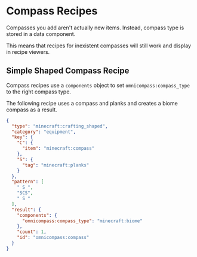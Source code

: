 # Compass Recipes

Compasses you add aren't actually new items. Instead, compass type is stored in a data component.

<Callout variant="warning">
    This means that recipes for inexistent compasses will still work and display in recipe viewers.
</Callout>

## Simple Shaped Compass Recipe

Compass recipes use a `components` object to set `omnicompass:compass_type` to the right compass type.

The following recipe uses a compass and planks and creates a biome compass as a result.
```json
{
  "type": "minecraft:crafting_shaped",
  "category": "equipment",
  "key": {
    "C": {
      "item": "minecraft:compass"
    },
    "S": {
      "tag": "minecraft:planks"
    }
  },
  "pattern": [
    " S ",
    "SCS",
    " S "
  ],
  "result": {
    "components": {
      "omnicompass:compass_type": "minecraft:biome"
    },
    "count": 1,
    "id": "omnicompass:compass"
  }
}
```